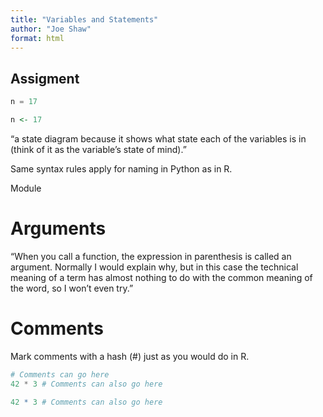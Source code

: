```yaml
---
title: "Variables and Statements"
author: "Joe Shaw"
format: html
---
```


## Assigment

```python

n = 17


```

```r

n <- 17


```

"a state diagram because it shows what state each of the variables is in (think of it as the variable’s state of mind)."

Same syntax rules apply for naming in Python as in R.

Module


# Arguments

"When you call a function, the expression in parenthesis is called an argument. Normally I would explain why, but in this case the technical meaning of a term has almost nothing to do with the common meaning of the word, so I won’t even try."

# Comments

Mark comments with a hash (#) just as you would do in R.

```python

# Comments can go here
42 * 3 # Comments can also go here

```

```r

42 * 3 # Comments can also go here

```


